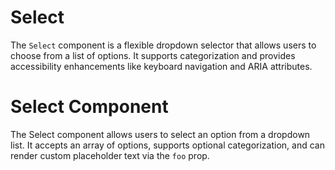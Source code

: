 
<Meta of={meta} />

# Select

The `Select` component is a flexible dropdown selector that allows users to choose from a list of options. It supports categorization and provides accessibility enhancements like keyboard navigation and ARIA attributes.

<Primary />

<Controls />

# Select Component

The Select component allows users to select an option from a dropdown list. It accepts an array of options, supports optional categorization, and can render custom placeholder text via the `foo` prop.

<Stories />
